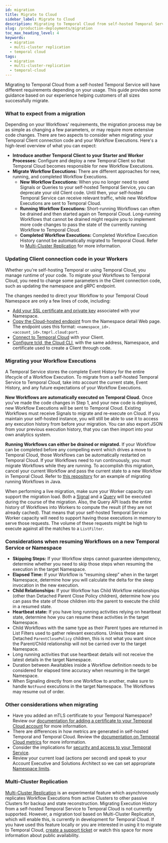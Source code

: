 ```yaml
---
id: migration
title: Migrate to Cloud
sidebar_label: Migrate to Cloud
description: Migrating to Temporal Cloud from self-hosted Temporal Service varies by Workflow requirements. This guide covers changing Client code, Workflow migration strategies, and necessary code adjustments.
slug: /production-deployments/migration
toc_max_heading_level: 4
keywords:
  - migration
  - multi-cluster replication
  - temporal cloud
tags:
  - migration
  - multi-cluster-replication
  - temporal-cloud
---
```


Migrating to Temporal Cloud from a self-hosted Temporal Service will have different requirements depending on your usage.
This guide provides some guidance based on our experience helping customers of all sizes successfully migrate.

### What to expect from a migration

Depending on your Workflows' requirements, the migration process may be as simple as changing a few parameters, or may require more extensive code changes.
There are two aspects to consider when migrating: your Temporal Client connection code and your Workflow Executions.
Here's a high-level overview of what you can expect:

- **Introduce another Temporal Client to your Starter and Worker Processes:** Configure and deploy a new Temporal Client so that Temporal Cloud becomes responsible for new Workflow Executions.
- **Migrate Workflow Executions:** There are different approaches for new, running, and completed Workflow Executions.
  - **New Workflow Executions:** When you no longer need to send Signals or Queries to your self-hosted Temporal Service, you can deprecate your old Client code. Until then, your self-hosted Temporal Service can receive relevant traffic, while new Workflow Executions are sent to Temporal Cloud.
  - **Running Workflow Executions:** Short-running Workflows can often be drained and then started again on Temporal Cloud. Long-running Workflows that cannot be drained might require you to implement more code changes to pass the state of the currently running Workflow to Temporal Cloud.
  - **Completed Workflow Executions:** Completed Workflow Execution History cannot be automatically migrated to Temporal Cloud. Refer to [Multi-Cluster Replication](#multi-cluster-replication) for more information.

### Updating Client connection code in your Workers

Whether you're self-hosting Temporal or using Temporal Cloud, you manage runtime of your code.
To migrate your Workflows to Temporal Cloud, you need to change some parameters in the Client connection code, such as updating the namespace and gRPC endpoint.

The changes needed to direct your Workflow to your Temporal Cloud
Namespace are only a few lines of code, including:

- [Add your SSL certificate and private key](/cloud/saml) associated with your Namespace.
- [Copy the Cloud-hosted endpoint](/cloud/namespaces#temporal-cloud-grpc-endpoint) from the Namespace detail Web page.
  The endpoint uses this format: `<namespace_id>.<account_id>.tmprl.cloud:port`.
- [Connect to Temporal Cloud](/cloud/get-started) with your Client.
- [Configure tcld, the Cloud CLI](/cloud/tcld), with the same address, Namespace, and
  certificate used to create a Client through code.

### Migrating your Workflow Executions

A Temporal Service stores the complete Event History for the entire lifecycle of a
Workflow Execution.
To migrate from a self-hosted Temporal Service to Temporal Cloud, take into account the current state, Event History, and any future expectations of your Workflow Executions.

**New Workflows are automatically executed on Temporal Cloud.**
Once you've made the code changes in Step 1, and your new code is deployed, new Workflow Executions will be sent to Temporal Cloud.
Existing Workflows must receive Signals to migrate and re-execute on Cloud.
If you maintain your self-hosted instance, you will still be able to use it to access any execution history from before your migration.
You can also export JSON from your previous execution history, that you can then import into your own analytics system.

**Running Workflows can either be drained or migrated.**
If your Workflow can be completed before any compelling event which drives a move to Temporal Cloud, those Workflows can be automatically restarted on Temporal Cloud.
If your Workflows need to run continuously, you must migrate Workflows while they are running.
To accomplish this migration, cancel your current Workflow and pass the current state to a new Workflow in Temporal Cloud.
Refer to [this repository](https://github.com/temporalio/temporal-migration) for an example of migrating running Workflows in Java.

When performing a live migration, make sure your Worker capacity can support the migration load.
Both a [Signal](/encyclopedia/workflow-message-passing#sending-signals) and a [Query](/encyclopedia/workflow-message-passing#sending-queries) will be executed during the course of the migration.
Also, the Query API loads the entire history of Workflows into Workers to compute the result (if they are not already cached).
That means that your self-hosted Temporal Service Worker capacity will need to support having those executions in memory to serve those requests.
The volume of these requests might be high to execute against all the matches to a `ListFilter`.

### Considerations when resuming Workflows on a new Temporal Service or Namespace

- **Skipping Steps:** If your Workflow steps cannot guarantee idempotency, determine whether you need to skip those steps when resuming the execution in the target Namespace.
- **Elapsed Time:** If your Workflow is “resuming sleep” when in the target Namespace, determine how you will calculate the delta for the sleep invocation in the new execution.
- **Child Relationships:** If your Workflow has Child Workflow relationships (other than Detached Parent Close Policy children), determine how you can pass the state of those children into the parent to execute the child in a resumed state.
- **Heartbeat state:** If you have long running activities relying on heartbeat state, determine how you can resume these activities in the target Namespace.
- Child Workflows with the same type as their Parent types are returned in List Filters used to gather relevant executions. Unless these are Detached `ParentClosePolicy` children, this is not what you want since the Parent/Child relationship will not be carried over to the target Namespace.
- Long running activities that use heartbeat details will not receive the latest details in the target Namespace.
- Duration between Awaitables inside a Workflow definition needs to be considered for elapsed time accuracy when resuming in the target Namespace.
- When Signaling directly from one Workflow to another, make sure to handle `NotFound` executions in the target Namespace. The Workflows may resume out of order.

### Other considerations when migrating

- Have you added an mTLS certificate to your Temporal Namespace? Review our [documentation for adding a certificate to your Temporal Cloud account](/cloud/certificates) for more information.
- There are differences in how metrics are generated in self-hosted Temporal and Temporal Cloud. Review the [documentation on Temporal Cloud metrics](/cloud/metrics/) for more information.
- Consider the implications for [security and access to your Temporal Service](/cloud/security).
- Review your current load (actions per second) and speak to your Account Executive and Solutions Architect so we can set appropriate [Namespace limits](/cloud/limits).

### Multi-Cluster Replication

[Multi-Cluster Replication](/self-hosted-guide/multi-cluster-replication) is an experimental feature which asynchronously replicates Workflow Executions from active Clusters to other passive Clusters for backup and state reconstruction.
Migrating Execution History from a self-hosted Temporal Service to Temporal Cloud is not currently supported.
However, a migration tool based on Multi-Cluster Replication, which will enable this, is currently in development for Temporal Cloud.
If you have used this feature locally or you are interested in using it to migrate to Temporal Cloud, [create a support ticket](https://docs.temporal.io/cloud/support) or watch this space for more information about public availability.
